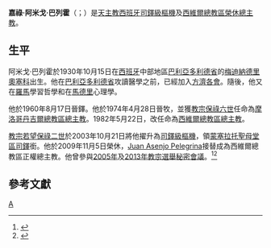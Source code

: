 {{Blpsources|time=2020-04-28T19:47:51+00:00}}
{{Infobox Christian leader
| type             = cardinal
| honorific-prefix = 
| name             = 嘉祿·阿米戈·巴列霍<br />Carlos Amigo Vallejo
| honorific-suffix = [[方濟各會|方濟各會]] 
| title            = [[天主教西維爾總教區|天主教西維爾總教區榮休總主教]]
| image            = Monsenor Carlos Amigo1.jpg
| image_size       = 
| elected          = 
| appointed        = 1982年5月22日
| term             = 
| term_start       = 
| quashed          = 
| term_end         = 2009年11月5日
| predecessor      = {{link-es|若瑟·瑪利亞·布埃諾·蒙雷阿爾|José María Bueno Monreal}}
| opposed          = 
| successor        = [[Juan_José_Asenjo_Pelegrina|Juan José Asenjo Pelegrina]]
| other_post       = [[蒙塞拉托聖母堂|蒙塞拉托聖母堂區領銜司鐸]]
<!---------- Orders ---------->
| ordination       = 1960年8月17日
| ordained_by      = 
| consecration     = 1974年4月28日
| consecrated_by   = 
| cardinal         = 2003年10月21日
| rank             = [[樞機|司鐸級樞機]]
<!---------- Personal details ---------->
| birth_name       = Carlos Amigo Vallejo
| birth_date       = {{birth date|df=yes|1934|8|23}}
| birth_place      = {{flagdeco|Spain|1931}}[[西班牙第二共和国|西班牙]][[梅迪納德里奧塞科|梅迪納德里奧塞科]]
| death_date       = {{death date and age|df=yes|2022|4|27|1934|8|23}}
| death_place      = {{SPA}}[[瓜达拉哈拉_(西班牙)|瓜达拉哈拉]]
| buried           = 
| nationality      = 西班牙
| religion         = 天主教
| profession       = 
| previous_post    = [[天主教丹吉爾總教區|丹吉爾總教區總主教]]（1973年－1982年）
| alma_mater       = 
| coat_of_arms     = Coat of arms of Carlos Amigo Vallejo.svg
| coat_of_arms_alt = 
}}
'''嘉祿·阿米戈·巴列霍'''（{{lang-es|Carlos Amigo Vallejo}}；{{bd|1934年|8月23日|2022年|4月27日|catIdx=Carlos Amigo Vallejo}}）是[[天主教|天主教]][[西班牙|西班牙]][[樞機|司鐸級樞機]]及[[天主教西維爾總教區|西維爾總教區榮休總主教]]。

==生平==
阿米戈·巴列霍於1930年10月15日在[[西班牙|西班牙]]中部地區[[巴利亞多利德省|巴利亞多利德省]]的[[梅迪納德里奧塞科|梅迪納德里奧塞科]]出生。他在[[巴利亞多利德省|巴利亞多利德省]]攻讀醫學之前，已經加入[[方濟各會|方濟各會]]。隨後，他又在[[羅馬|羅馬]]學習哲學和在[[馬德里|馬德里]]心理學。

他於1960年8月17日晉鐸。他於1974年4月28日晉牧，並獲[[教宗保祿六世|教宗保祿六世]]任命為[[摩洛哥|摩洛哥]][[天主教丹吉爾總教區|丹吉爾總教區總主教]]。1982年5月22日，改任命為[[天主教西維爾總教區|西維爾總教區總主教]]。

[[教宗若望保祿二世|教宗若望保祿二世]]於2003年10月21日將他擢升為[[樞機|司鐸級樞機]]，領[[蒙塞拉托聖母堂|蒙塞拉托聖母堂區司鐸]]銜。他於2009年11月5日榮休，[[Juan_Asenjo_Pelegrina|Juan Asenjo Pelegrina]]接替成為西維爾總教區正權總主教。他曾參與[[2005年教宗選舉秘密會議|2005年]]及[[2013年教宗選舉秘密會議|2013年教宗選舉秘密會議]]。<ref name="2005 list">{{cite web |url=http://www2.fiu.edu/~mirandas/conclave-xxi.htm#2005 |title=The Cardinals of the Holy Roman Church: Conclaves of the 21st Century (2005) |publisher=Salvador Miranda |accessdate=6 September 2013 |archive-date=2018-02-14 |archive-url=https://web.archive.org/web/20180214045310/http://www2.fiu.edu/~mirandas/conclave-xxi.htm#2005 |dead-url=no }}</ref><ref>{{cite web |url=http://press.catholica.va/news_services/bulletin/news/29701.php?index=29701&lang=en |title=存档副本 |accessdate=2012-09-22 |deadurl=yes |archiveurl=https://web.archive.org/web/20120927093612/http://press.catholica.va/news_services/bulletin/news/29701.php?index=29701&lang=en |archivedate=2012-09-27 }}</ref>

==參考文獻==
{{reflist}}

{{樞機團}}
{{Authority control}}
[[Category:西班牙樞機|A]]